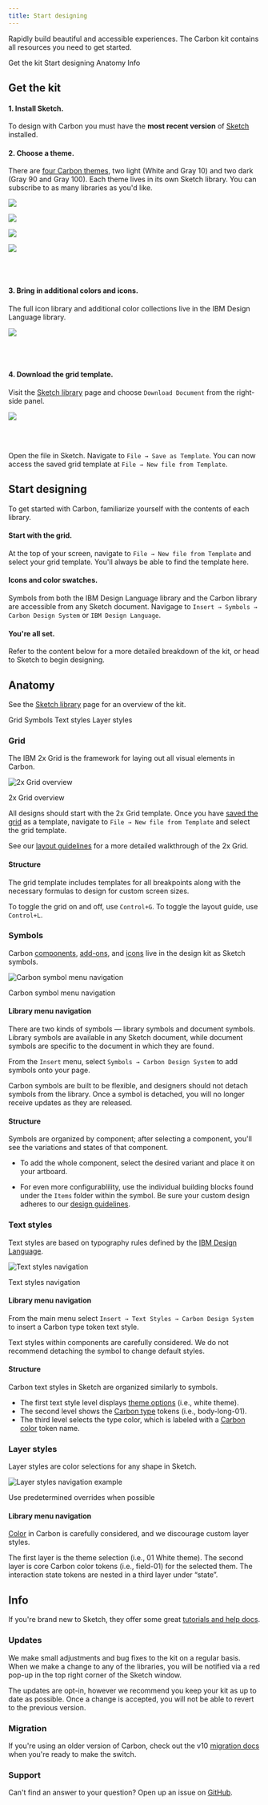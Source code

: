 ```yaml
---
title: Start designing
---
```


<PageDescription>

Rapidly build beautiful and accessible experiences. The Carbon kit contains all resources you need to get started.

</PageDescription>

<AnchorLinks>
  <AnchorLink>Get the kit</AnchorLink>
  <AnchorLink>Start designing</AnchorLink>
  <AnchorLink>Anatomy</AnchorLink>
  <AnchorLink>Info</AnchorLink>
</AnchorLinks>

## Get the kit

#### 1. **Install Sketch**. 

To design with Carbon you must have the **most recent version** of [Sketch](https://www.sketchapp.com/) installed.

#### 2. **Choose a theme**. 

There are [four Carbon themes](/guidelines/color/overview#themes), two light (White and Gray 10) and two dark (Gray 90 and Gray 100). Each theme lives in its own Sketch library. You can subscribe to as many libraries as you'd like.

<Row className="resource-card-group">
<Column colMd={4} colLg={4} noGutterSm>
    <ResourceCard
      title="White theme"
      aspectRatio="2:1"
      actionIcon="download"
      href="sketch://add-library/cloud/JaVzz"
      >

![](/images/sketch-icon.png)

  </ResourceCard>
</Column>
<Column colMd={4} colLg={4} noGutterSm>
    <ResourceCard
      title="Gray 10 theme"
      aspectRatio="2:1"
      actionIcon="download"
      href="sketch://add-library/cloud/Onwv2"
      >

![](/images/sketch-icon.png)

  </ResourceCard>
</Column>
<Column colMd={4} colLg={4} noGutterSm>
    <ResourceCard
      title="Gray 90 theme"
      aspectRatio="2:1"
      actionIcon="download"
      href="sketch://add-library/cloud/eo37p"
      >

![](/images/sketch-icon.png)

  </ResourceCard>
</Column>
<Column colMd={4} colLg={4} noGutterSm>
    <ResourceCard
      title="Gray 100 theme"
      aspectRatio="2:1"
      actionIcon="download"
      href="sketch://add-library/cloud/d13Ll"
      >

![](/images/sketch-icon.png)

  </ResourceCard>
</Column>
</Row>

<br />
<br />

#### 3. **Bring in additional colors and icons**. 

The full icon library and additional color collections live in the IBM Design Language library.

<Row className="resource-card-group">
<Column colMd={4} colLg={4} noGutterSm>
    <ResourceCard
      subTitle="Get the IBM Design Language library"
      aspectRatio="2:1"
      actionIcon="download"
      href="sketch://add-library/cloud/75VZZ"
      >

![](/images/sketch-icon.png)

  </ResourceCard>
</Column>
</Row>

<br />
<br />

#### 4. **Download the grid template**. 

Visit the [Sketch library](https://sketch.cloud/s/ngV7z) page and choose `Download Document` from the right-side panel. 

<Row className="resource-card-group">
<Column colMd={4} colLg={4} noGutterSm>
    <ResourceCard
      subTitle="Download the 2x Grid template"
      aspectRatio="2:1"
      actionIcon="download"
      href="https://sketch.cloud/s/ngV7z"
      >

![](/images/sketch-icon.png)

  </ResourceCard>
</Column>
</Row>

<br />
<br />

Open the file in Sketch. Navigate to `File → Save as Template`. You can now access the saved grid template at `File → New file from Template`.

## Start designing

To get started with Carbon, familiarize yourself with the contents of each library.

#### **Start with the grid**. 

At the top of your screen, navigate to `File → New file from Template` and select your grid template. You'll always be able to find the template here.

#### **Icons and color swatches**. 

Symbols from both the IBM Design Language library and the Carbon library are accessible from any Sketch document. Navigage to `Insert → Symbols → Carbon Design System` or `IBM Design Language`.

#### **You're all set**. 

Refer to the content below for a more detailed breakdown of the kit, or head to Sketch to begin designing.

## Anatomy

See the [Sketch library](https://sketch.cloud/s/JaVzz/) page for an overview of the kit.

<AnchorLinks small>
  <AnchorLink>Grid</AnchorLink>
  <AnchorLink>Symbols</AnchorLink>
  <AnchorLink>Text styles</AnchorLink>
  <AnchorLink>Layer styles</AnchorLink>
</AnchorLinks>

### Grid

The IBM 2x Grid is the framework for laying out all visual elements in Carbon.

![2x Grid overview](/images/grid-2.gif)

<Caption>
  2x Grid overview
</Caption>

All designs should start with the 2x Grid template. Once you have [saved the grid](#get-the-kit) as a template, navigate to `File → New file from Template` and select the grid template.

See our [layout guidelines](/guidelines/layout) for a more detailed walkthrough of the 2x Grid.

#### Structure

The grid template includes templates for all breakpoints along with the necessary formulas to design for custom screen sizes.

To toggle the grid on and off, use `Control+G`. To toggle the layout guide, use `Control+L`.

### Symbols

Carbon [components](/components/overview), [add-ons](/contributing/add-ons), and [icons](/guidelines/iconography/library) live in the design kit as Sketch symbols.

![Carbon symbol menu navigation](/images/carbon-kit.png)

<Caption>
  Carbon symbol menu navigation
</Caption>

#### Library menu navigation

There are two kinds of symbols — library symbols and document symbols. Library symbols are available in any Sketch document, while document symbols are specific to the document in which they are found.

From the `Insert` menu, select `Symbols → Carbon Design System` to add symbols onto your page.

Carbon symbols are built to be flexible, and designers should not detach symbols from the library. Once a symbol is detached, you will no longer receive updates as they are released.

#### Structure

Symbols are organized by component; after selecting a component, you'll see the variations and states of that component.

- To add the whole component, select the desired variant and place it on your artboard.

- For even more configurablility, use the individual building blocks found under the `Items` folder within the symbol. Be sure your custom design adheres to our [design guidelines](/guidelines/accessibility/overview).

### Text styles

Text styles are based on typography rules defined by the [IBM Design Language](https://www.ibm.com/design/language/elements/type-basics).

![Text styles navigation](images/text-styles-1.png)

<Caption>
  Text styles navigation
</Caption>

#### Library menu navigation

From the main menu select `Insert → Text Styles → Carbon Design System` to insert a Carbon type token text style.

Text styles within components are carefully considered. We do not recommend detaching the symbol to change default styles.

#### Structure

Carbon text styles in Sketch are organized similarly to symbols.

- The first text style level displays [theme options](/guidelines/themes) (i.e., white theme).
- The second level shows the [Carbon type](/guidelines/typography) tokens (i.e., body-long-01).
- The third level selects the type color, which is labeled with a [Carbon color](/guidelines/color) token name.

### Layer styles

Layer styles are color selections for any shape in Sketch.

![Layer styles navigation example](/images/layer-style-1.png)

<Caption>
  Use predetermined overrides when possible
</Caption>

#### Library menu navigation

[Color](/guidelines/color/overview) in Carbon is carefully considered, and we discourage custom layer styles.


The first layer is the theme selection (i.e., 01 White theme). The second layer is core Carbon color tokens (i.e., field-01) for the selected them. The interaction state tokens are nested in a third layer under “state”.

## Info

If you're brand new to Sketch, they offer some great [tutorials and help docs](https://www.sketchapp.com/docs/).

### Updates

We make small adjustments and bug fixes to the kit on a regular basis. When we make a change to any of the libraries, you will be notified via a red pop-up in the top right corner of the Sketch window.

The updates are opt-in, however we recommend you keep your kit as up to date as possible. Once a change is accepted, you will not be able to revert to the previous version.

### Migration

If you're using an older version of Carbon, check out the v10 [migration docs](/updates/v10-migration/designers) when you're ready to make the switch.

### Support

Can't find an answer to your question? Open up an issue on [GitHub](https://github.com/IBM/carbon-components/issues/new/choose).
